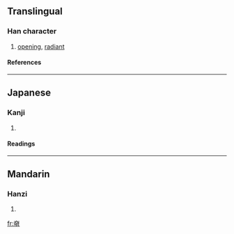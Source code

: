 ==Translingual==
===Han character===
{{Han char|rn=37|rad=大|as=08|sn=11|four=|canj=大日月 (KAB)}}
# [[opening]], [[radiant]]
====References====
{{Han ref|kx=0252.140|dkj=05939|dj=0514.110|hdz=10543.070|uh=595B|ud=22875}}
----
==Japanese==
===Kanji===
{{ja-kanji|grade=|rs=大08}}
# {{defn|Japanese}} 
====Readings====
{{ja-readings|on=[[こう]] (kō)|kun=[[あきらか]] (akiraka)}}
----
==Mandarin==
===Hanzi===
{{cmn-hanzi|pin=[[hǎ]] (ha3), [[tǎi]] (tai3), [[xiǎng]] (xiang3)|wg=ha<sup>3</sup>, t'ai<sup>3</sup>, hsiang<sup>3</sup>}}
# {{defn|Mandarin}}

[[fr:奛]]